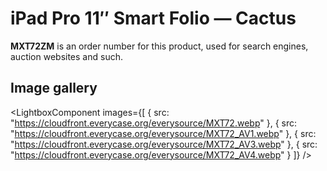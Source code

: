 
# iPad Pro 11″ Smart Folio — Cactus

<Callout type='info' emoji='👉🏻'>**MXT72ZM** is an order number for this product, used for search engines, auction websites and such.</Callout>

## Image gallery

<LightboxComponent
    images={[
      {
        src: "https://cloudfront.everycase.org/everysource/MXT72.webp"
      },
      {
        src: "https://cloudfront.everycase.org/everysource/MXT72_AV1.webp"
      },
      {
        src: "https://cloudfront.everycase.org/everysource/MXT72_AV3.webp"
      },
      {
        src: "https://cloudfront.everycase.org/everysource/MXT72_AV4.webp"
      }
    ]}
  />
